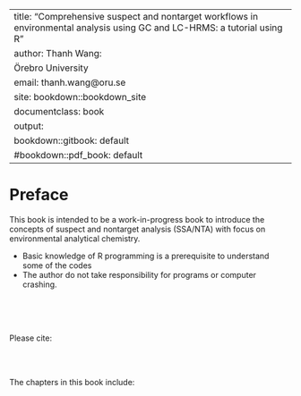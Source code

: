 
---
title: "Comprehensive suspect and nontarget workflows in environmental analysis using GC and LC-HRMS: a tutorial using R"
author: Thanh Wang:
          Örebro University
          email: thanh.wang@oru.se
site: bookdown::bookdown_site
documentclass: book
output:
  bookdown::gitbook: default
  #bookdown::pdf_book: default
---
<!-- If you need PDF output, uncomment bookdown::pdf_book above in YAML. You will need a LaTeX installation, e.g., https://yihui.name/tinytex/ -->

# Preface {-}

This book is intended to be a work-in-progress book to introduce the concepts of suspect and nontarget analysis (SSA/NTA) with focus on environmental analytical chemistry.  

* Basic knowledge of R programming is a prerequisite to understand some of the codes
* The author do not take responsibility for programs or computer crashing.  

<br><br><br>

Please cite: 

<br><br>

The chapters in this book include:  


